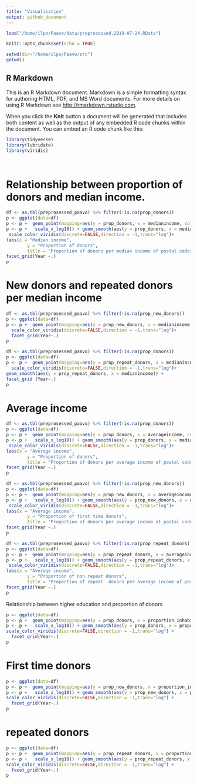 ```yaml
---
title: "Visualisation"
output: github_document
---
```


```r
load("/home/ilpo/Paavo/data/preprocessed.2019-07-24.RData")

```


```r
knitr::opts_chunk$set(echo = TRUE)

```
```r
setwd(dir="/home/ilpo/Paavo/src")
getwd()

```


## R Markdown

This is an R Markdown document. Markdown is a simple formatting syntax for authoring HTML, PDF, and MS Word documents. For more details on using R Markdown see <http://rmarkdown.rstudio.com>.

When you click the **Knit** button a document will be generated that includes both content as well as the output of any embedded R code chunks within the document. You can embed an R code chunk like this:

```r

library(tidyverse)
library(lubridate)
library(viridis)




```

# Relationship between proportion of donors and median income. 

```r
df <- as.tbl(preprosessed_paavo) %>% filter(!is.na(prop_donors))
p <- ggplot(data=df)
p <- p +  geom_point(mapping=aes(y = prop_donors, x = medianincome, colour=eligible_population))
p <- p +   scale_x_log10() + geom_smooth(aes(y = prop_donors, x = medianincome)) +
 scale_color_viridis(discrete=FALSE,direction = -1,trans="log")+
labs(x = "Median income",
        y = "Proportion of donors",
        title = "Proportion of donors per median income of postal codes per year")+
facet_grid(Year ~.)
p
```
# New donors and repeated donors per median income  

```r
df <- as.tbl(preprosessed_paavo) %>% filter(!is.na(prop_new_donors))
p <- ggplot(data=df)
p <- p +  geom_point(mapping=aes(y = prop_new_donors, x = medianincome, colour=eligible_population))+
  scale_color_viridis(discrete=FALSE,direction = -1,trans="log")+
  facet_grid(Year~.)
p
```


```r
df <- as.tbl(preprosessed_paavo) %>% filter(!is.na(prop_donors))
p <- ggplot(data=df)
p <- p +  geom_point(mapping=aes(y = prop_repeat_donors, x = medianincome, colour=eligible_population))+
  scale_color_viridis(discrete=FALSE,direction = -1,trans="log")+
geom_smooth(aes(y = prop_repeat_donors, x = medianincome)) + 
facet_grid (Year~.)
p
```

# Average income
```r
df <- as.tbl(preprosessed_paavo) %>% filter(!is.na(prop_donors))
p <- ggplot(data=df)
p <- p +  geom_point(mapping=aes(y = prop_donors, x = averageincome, colour=eligible_population))
p <- p +   scale_x_log10() + geom_smooth(aes(y = prop_donors, x = medianincome)) +
 scale_color_viridis(discrete=FALSE,direction = -1,trans="log")+
labs(x = "Average income",
        y = "Proportion of donors",
        title = "Proportion of donors per average income of postal codes per year")+
facet_grid(Year ~.)
p

```

```r
df <- as.tbl(preprosessed_paavo) %>% filter(!is.na(prop_new_donors))
p <- ggplot(data=df)
p <- p +  geom_point(mapping=aes(y = prop_new_donors, x = averageincome, colour=eligible_population))
p <- p +   scale_x_log10() + geom_smooth(aes(y = prop_new_donors, x = averageincome)) +
 scale_color_viridis(discrete=FALSE,direction = -1,trans="log")+
labs(x = "Average income",
        y = "Proportion of first time donors",
        title = "Proportion of donors per average income of postal codes per year")+
facet_grid(Year ~.)
p
```
```r
df <- as.tbl(preprosessed_paavo) %>% filter(!is.na(prop_repeat_donors))
p <- ggplot(data=df)
p <- p +  geom_point(mapping=aes(y = prop_repeat_donors, x = averageincome, colour=eligible_population))
p <- p +   scale_x_log10() + geom_smooth(aes(y = prop_repeat_donors, x = averageincome)) +
 scale_color_viridis(discrete=FALSE,direction = -1,trans="log")+
labs(x = "Average income",
        y = "Proportion of non repeat donors",
        title = "Proportion of repeat  donors per average income of postal codes per year")+
facet_grid(Year ~.)
p
```




Relationship between higher education and proportion of donors
```r

p <- ggplot(data=df)
p <- p +  geom_point(mapping=aes(y = prop_donors, x = proportion_inhabitants_with_higher_education, colour=eligible_population))
p <- p +   scale_x_log10() + geom_smooth(aes(y = prop_donors, x = proportion_inhabitants_with_higher_education)) +
scale_color_viridis(discrete=FALSE,direction = -1,trans="log") + 
  facet_grid(Year~.)
p

```
# First time donors
```r
p <- ggplot(data=df)
p <- p +  geom_point(mapping=aes(y = prop_new_donors, x = proportion_inhabitants_with_higher_education, colour=eligible_population))
p <- p +   scale_x_log10() + geom_smooth(aes(y = prop_new_donors, x = proportion_inhabitants_with_higher_education)) +
scale_color_viridis(discrete=FALSE,direction = -1,trans="log") +
  facet_grid(Year~.)
p
```
# repeated donors
```r
p <- ggplot(data=df)
p <- p +  geom_point(mapping=aes(y = prop_repeat_donors, x = proportion_inhabitants_with_higher_education, colour=eligible_population))
p <- p +   scale_x_log10() + geom_smooth(aes(y = prop_repeat_donors, x = proportion_inhabitants_with_higher_education)) +
scale_color_viridis(discrete=FALSE,direction = -1,trans="log") +
  facet_grid(Year~.)
p
```
```r

```


